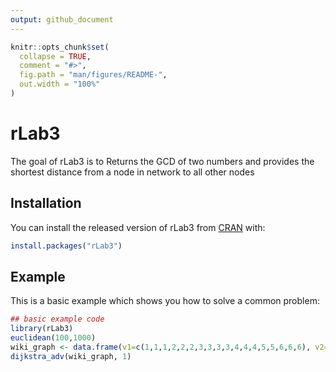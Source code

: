 ```yaml
---
output: github_document
---
```


<!-- README.md is generated from README.Rmd. Please edit that file -->

```r
knitr::opts_chunk$set(
  collapse = TRUE,
  comment = "#>",
  fig.path = "man/figures/README-",
  out.width = "100%"
)
```
# rLab3

The goal of rLab3 is to Returns the GCD of two numbers and provides the shortest distance from a node in network to all other nodes

## Installation

You can install the released version of rLab3 from [CRAN](https://CRAN.R-project.org) with:

``` r
install.packages("rLab3")
```

## Example

This is a basic example which shows you how to solve a common problem:

```r
## basic example code
library(rLab3)
euclidean(100,1000)
wiki_graph <- data.frame(v1=c(1,1,1,2,2,2,3,3,3,3,4,4,4,5,5,6,6,6), v2=c(2,3,6,1,3,4,1,2,4,6,2,3,5,4,6,1,3,5), w=c(7,9,14,7,10,15,9,10,11,2,15,11,6,6,9,14,2,9))
dijkstra_adv(wiki_graph, 1)
```

